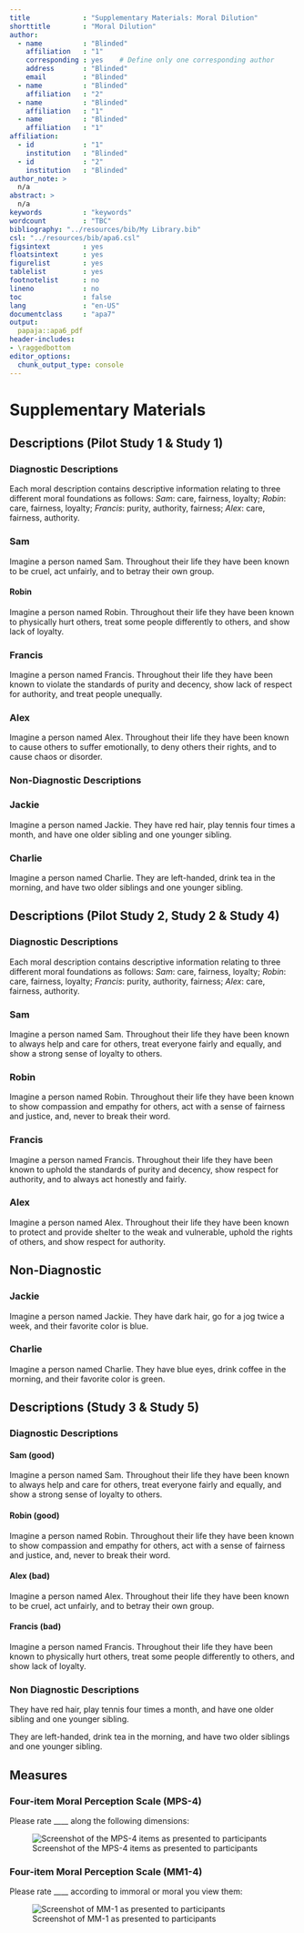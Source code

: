 ```yaml
---
title             : "Supplementary Materials: Moral Dilution"
shorttitle        : "Moral Dilution"
author:
  - name          : "Blinded"
    affiliation   : "1"
    corresponding : yes    # Define only one corresponding author
    address       : "Blinded"
    email         : "Blinded"
  - name          : "Blinded"
    affiliation   : "2"
  - name          : "Blinded"
    affiliation   : "1"
  - name          : "Blinded"
    affiliation   : "1"
affiliation:
  - id            : "1"
    institution   : "Blinded"
  - id            : "2"
    institution   : "Blinded"
author_note: >
  n/a
abstract: >
  n/a
keywords          : "keywords"
wordcount         : "TBC"
bibliography: "../resources/bib/My Library.bib"
csl: "../resources/bib/apa6.csl"
figsintext        : yes
floatsintext      : yes
figurelist        : yes
tablelist         : yes
footnotelist      : no
lineno            : no
toc               : false
lang              : "en-US"
documentclass     : "apa7"
output:
  papaja::apa6_pdf
header-includes:
- \raggedbottom
editor_options: 
  chunk_output_type: console
---
```



# Supplementary Materials

## Descriptions (Pilot Study 1 & Study 1)

### Diagnostic Descriptions
Each moral description contains descriptive information relating to three different moral foundations as follows: *Sam*: care, fairness, loyalty; *Robin*: care, fairness, loyalty; *Francis*: purity, authority, fairness; *Alex*: care, fairness, authority.

### Sam
Imagine a person named Sam.
Throughout their life they have been known to be cruel, act unfairly, and to betray their own group.

#### Robin
Imagine a person named Robin.
Throughout their life they have been known to physically hurt others, treat some people differently to others, and show lack of loyalty.

### Francis
Imagine a person named Francis.
Throughout their life they have been known to violate the standards of purity and decency, show lack of respect for authority, and treat people unequally.

### Alex
Imagine a person named Alex.
Throughout their life they have been known to cause others to suffer emotionally, to deny others their rights, and to cause chaos or disorder.

### Non-Diagnostic Descriptions
### Jackie
Imagine a person named Jackie.
They have red hair, play tennis four times a month, and have one older sibling and one younger sibling.

### Charlie
Imagine a person named Charlie.
They are left-handed, drink tea in the morning, and have two older siblings and one younger sibling.

## Descriptions (Pilot Study 2, Study 2 & Study 4)
### Diagnostic Descriptions
Each moral description contains descriptive information relating to three different moral foundations as follows: *Sam*: care, fairness, loyalty; *Robin*: care, fairness, loyalty; *Francis*: purity, authority, fairness; *Alex*: care, fairness, authority.

### Sam
Imagine a person named Sam.
Throughout their life they have been known to always help and care for others, treat everyone fairly and equally, and show a strong sense of loyalty to others.

### Robin
Imagine a person named Robin.
Throughout their life they have been known to show compassion and empathy for others, act with a sense of fairness and justice, and, never to break their word.

### Francis
Imagine a person named Francis.
Throughout their life they have been known to uphold the standards of purity and decency, show respect for authority, and to always act honestly and fairly.

### Alex
Imagine a person named Alex.
Throughout their life they have been known to protect and provide shelter to the weak and vulnerable, uphold the rights of others, and show respect for authority.

## Non-Diagnostic
### Jackie
Imagine a person named Jackie.
They have dark hair, go for a jog twice a week, and their favorite color is blue.

### Charlie
Imagine a person named Charlie.
They have blue eyes, drink coffee in the morning, and their favorite color is green.

## Descriptions (Study 3 & Study 5)
### Diagnostic Descriptions
#### Sam (good)
Imagine a person named Sam.
Throughout their life they have been known to always help and care for others, treat everyone fairly and equally, and show a strong sense of loyalty to others.

#### Robin (good)
Imagine a person named Robin.
Throughout their life they have been known to show compassion and empathy for others, act with a sense of fairness and justice, and, never to break their word.

#### Alex (bad)
Imagine a person named Alex.
Throughout their life they have been known to be cruel, act unfairly, and to betray their own group.

#### Francis (bad)
Imagine a person named Francis.
Throughout their life they have been known to physically hurt others, treat some people differently to others, and show lack of loyalty.

### Non Diagnostic Descriptions

They have red hair, play tennis four times a month, and have one older sibling and one younger sibling.

They are left-handed, drink tea in the morning, and have two older siblings and one younger sibling.


## Measures

### Four-item Moral Perception Scale (MPS-4)
Please rate ____ along the following dimensions:

![Screenshot of the MPS-4 items as presented to participants](../resources/images/mps4.png)


### Four-item Moral Perception Scale (MM1-4)
Please rate ____ according to immoral or moral you view them:

![Screenshot of MM-1 as presented to participants](../resources/images/mm1.png)
